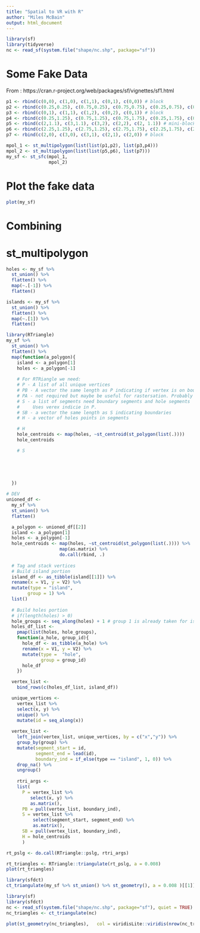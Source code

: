 ```yaml
---
title: "Spatial to VR with R"
author: "Miles McBain"
output: html_document
---
```


```r
library(sf)
library(tidyverse)
nc <- read_sf(system.file("shape/nc.shp", package="sf"))
```

# Some Fake Data

From : https://cran.r-project.org/web/packages/sf/vignettes/sf1.html

```r
p1 <- rbind(c(0,0), c(1,0), c(1,1), c(0,1), c(0,0)) # block
p2 <- rbind(c(0.25,0.25), c(0.75,0.25), c(0.75,0.75), c(0.25,0.75), c(0.25,0.25)) # hole
p3 <- rbind(c(0,1), c(1,1), c(1,2), c(0,2), c(0,1)) # block
p4 <- rbind(c(0.25,1.25), c(0.75,1.25), c(0.75,1.75), c(0.25,1.75), c(0.25,1.25)) # hole
p5 <- rbind(c(2,1.1), c(3,1.1), c(3,2), c(2,2), c(2, 1.1)) # mini-block
p6 <- rbind(c(2.25,1.25), c(2.75,1.25), c(2.75,1.75), c(2.25,1.75), c(2.25,1.25)) # hole
p7 <- rbind(c(2,0), c(3,0), c(3,1), c(2,1), c(2,0)) # block

mpol_1 <- st_multipolygon(list(list(p1,p2), list(p3,p4)))
mpol_2 <- st_multipolygon(list(list(p5,p6), list(p7)))
my_sf <- st_sfc(mpol_1, 
                mpol_2)
```

# Plot the fake data

```r
plot(my_sf)
```

# Combining
# st_multipolygon

```r
holes <- my_sf %>%
  st_union() %>%
  flatten() %>%
  map(~.[-1]) %>%
  flatten()

islands <- my_sf %>%
  st_union() %>%
  flatten() %>%
  map(~.[1]) %>%
  flatten() 

library(RTriangle)
my_sf %>%
  st_union() %>%
  flatten() %>%
  map(function(a_polygon){
    island <- a_polygon[1] 
    holes <- a_polygon[-1]
     
    # For RTRiangle we need:
    # P - A list of all unique vertices
    # PB - A vector the same length as P indicating if vertex is on boundary
    # PA - not required but maybe be useful for rastersation. Probably want explicit control.
    # S - a list of segments need boundary segments and hole segments
    #     Uses verex indicie in P.
    # SB - a vector the same length as S indicating boundaries
    # H - a vector of holes points in segments

    # H
    hole_centroids <- map(holes, ~st_centroid(st_polygon(list(.))))
    hole_centroids

    # S
    
    

      

  })   

# DEV
unioned_df <-  
  my_sf %>%
  st_union() %>%
  flatten()

  a_polygon <- unioned_df[[2]]
  island <- a_polygon[1] 
  holes <- a_polygon[-1]
  hole_centroids <- map(holes, ~st_centroid(st_polygon(list(.)))) %>%
                    map(as.matrix) %>%
                    do.call(rbind, .)
 
  # Tag and stack vertices
  # Build island portion
  island_df <- as_tibble(island[[1]]) %>%
  rename(x = V1, y = V2) %>%
  mutate(type = "island",
        group = 1) %>%
  list()
  
  # Build holes portion
  # if(length(holes) > 0) 
  hole_groups <- seq_along(holes) + 1 # group 1 is already taken for island
  holes_df_list <-
    pmap(list(holes, hole_groups), 
    function(a_hole, group_id){
      hole_df <- as_tibble(a_hole) %>%
      rename(x = V1, y = V2) %>%
      mutate(type =  "hole",
             group = group_id)
      hole_df
    })

  vertex_list <- 
    bind_rows(c(holes_df_list, island_df))

  unique_vertices <-
    vertex_list %>%
    select(x, y) %>%
    unique() %>%
    mutate(id = seq_along(x))
   
  vertex_list <-
    left_join(vertex_list, unique_vertices, by = c("x","y")) %>%
    group_by(group) %>%
    mutate(segment_start = id,
           segment_end = lead(id),
           boundary_ind = if_else(type == "island", 1, 0)) %>%
    drop_na() %>%
    ungroup()
    
    rtri_args <- 
    list(
      P = vertex_list %>%
         select(x, y) %>%
         as.matrix(),   
      PB = pull(vertex_list, boundary_ind),
      S = vertex_list %>%
          select(segment_start, segment_end) %>%
          as.matrix(),
      SB = pull(vertex_list, boundary_ind),
      H = hole_centroids
      )

rt_pslg <- do.call(RTriangle::pslg, rtri_args)

rt_triangles <- RTriangle::triangulate(rt_pslg, a = 0.008)
plot(rt_triangles)

library(sfdct)
ct_triangulate(my_sf %>% st_union() %>% st_geometry(), a = 0.008 )[[1]] %>% plot(col = "white")

library(sf)
library(sfdct)
nc <- read_sf(system.file("shape/nc.shp", package="sf"), quiet = TRUE)
nc_triangles <- ct_triangulate(nc)

plot(st_geometry(nc_triangles),   col = viridisLite::viridis(nrow(nc_triangles)))
```
